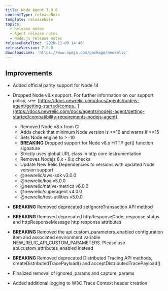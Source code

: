 ```yaml
---
title: Node Agent 7.0.0
contentType: releaseNote
template: releaseNote
topics:
  - Release notes
  - Agent release notes
  - Node.js release notes
releaseDateTime: '2020-11-09 14:46'
releaseVersion: 7.0.0
downloadLink: 'https://www.npmjs.com/package/newrelic'
---
```


## Improvements

* Added official parity support for Node 14
* Dropped Node v8.x support. For further information on our support policy, see: [https://docs.newrelic.com/docs/agents/nodejs-agent/getting-started/compa...](https://docs.newrelic.com/docs/agents/nodejs-agent/getting-started/compatibility-requirements-nodejs-agent).

  * Removed Node v8.x from CI
  * Adds check that minimum Node version is >=10 and warns if >=15
  * Sets Node engine to >=10
  * **BREAKING** Dropped support for Node v8.x HTTP get() function signature
  * Strictly uses global.URL class in http core instrumentation
  * Removes Nodejs 8.x - 9.x checks
  * Update New Relic Dependencies to versions with updated Node version support
  * @newrelic/aws-sdk v3.0.0
  * @newrelic/koa v5.0.0
  * @newrelic/native-metrics v6.0.0
  * @newrelic/superagent v4.0.0
  * @newrelic/test-utilities v5.0.0
* **BREAKING** Removed deprecated setIgnoreTransaction API method
* **BREAKING** Removed deprecated httpResponseCode, response.status and httpResponseMessage http response attributes
* **BREAKING** Removed the api.custom_parameters_enabled configuration item and associated environment variable NEW_RELIC_API_CUSTOM_PARAMETERS. Please use api.custom_attributes_enabled instead
* **BREAKING** Removed deprecated Distributed Tracing API methods, createDistributedTracePayload() and acceptDistributedTracePayload()
* Finalized removal of ignored_params and capture_params
* Added additional logging to W3C Trace Context header creation
